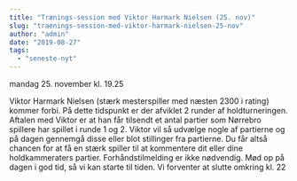 ```yaml
---
title: "Trænings-session med Viktor Harmark Nielsen (25. nov)"
slug: "traenings-session-med-viktor-harmark-nielsen-25-nov"
author: "admin"
date: "2019-08-27"
tags: 
  - "seneste-nyt"
---
```


mandag 25. november kl. 19.25

Viktor Harmark Nielsen (stærk mesterspiller med næsten 2300 i rating) kommer forbi. På dette tidspunkt er der afviklet 2 runder af holdturneringen. Aftalen med Viktor er at han får tilsendt et antal partier som Nørrebro spillere har spillet i runde 1 og 2. Viktor vil så udvælge nogle af partierne og på dagen gennemgå disse eller blot stillinger fra partierne. Du får altså chancen for at få en stærk spiller til at kommentere dit eller dine holdkammeraters partier. Forhåndstilmelding er ikke nødvendig. Mød op på dagen i god tid, så vi kan starte til tiden. Vi forventer at slutte omkring kl. 22

